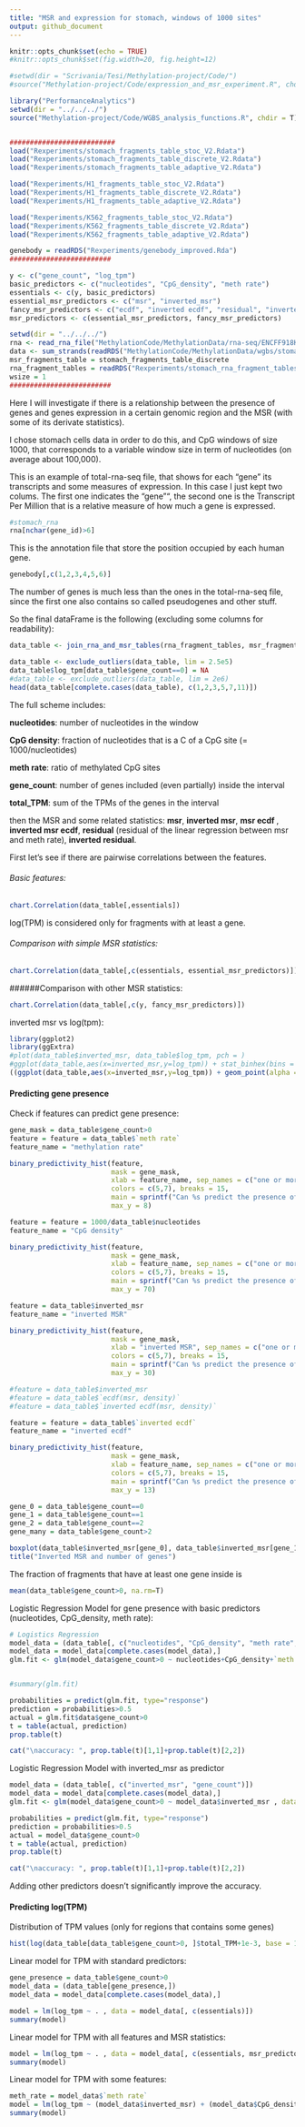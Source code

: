 ```yaml
---
title: "MSR and expression for stomach, windows of 1000 sites"
output: github_document
---
```


```r
knitr::opts_chunk$set(echo = TRUE)
#knitr::opts_chunk$set(fig.width=20, fig.height=12) 

#setwd(dir = "Scrivania/Tesi/Methylation-project/Code/")
#source("Methylation-project/Code/expression_and_msr_experiment.R", chdir = T)
```



```r
library("PerformanceAnalytics")
setwd(dir = "../../../")
source("Methylation-project/Code/WGBS_analysis_functions.R", chdir = T)


##########################
load("Rexperiments/stomach_fragments_table_stoc_V2.Rdata")
load("Rexperiments/stomach_fragments_table_discrete_V2.Rdata")
load("Rexperiments/stomach_fragments_table_adaptive_V2.Rdata")

load("Rexperiments/H1_fragments_table_stoc_V2.Rdata")
load("Rexperiments/H1_fragments_table_discrete_V2.Rdata")
load("Rexperiments/H1_fragments_table_adaptive_V2.Rdata")

load("Rexperiments/K562_fragments_table_stoc_V2.Rdata")
load("Rexperiments/K562_fragments_table_discrete_V2.Rdata")
load("Rexperiments/K562_fragments_table_adaptive_V2.Rdata")

genebody = readRDS("Rexperiments/genebody_improved.Rda")
#########################

y <- c("gene_count", "log_tpm")
basic_predictors <- c("nucleotides", "CpG_density", "meth rate")
essentials <- c(y, basic_predictors)
essential_msr_predictors <- c("msr", "inverted_msr")
fancy_msr_predictors <- c("ecdf", "inverted ecdf", "residual", "inverted_residual")
msr_predictors <- c(essential_msr_predictors, fancy_msr_predictors)
```


```r
setwd(dir = "../../../")
rna <- read_rna_file("MethylationCode/MethylationData/rna-seq/ENCFF918KPC_stomach.tsv")
data <- sum_strands(readRDS("MethylationCode/MethylationData/wgbs/stomach.Rda"))
msr_fragments_table = stomach_fragments_table_discrete
rna_fragment_tables = readRDS("Rexperiments/stomach_rna_fragment_tables.Rda")
wsize = 1
#########################
```

Here I will investigate if there is a relationship between the presence of genes and genes expression in a certain genomic region and the MSR (with some of its derivate statistics).

I chose stomach cells data in order to do this, and CpG windows of size 1000, that corresponds to a variable window size in term of nucleotides (on average about 100,000).


This is an example of total-rna-seq file, that shows for each "gene" its transcripts and some measures of expression. In this case I just kept two colums.
The first one indicates the "gene"", the second one is the Transcript Per Million that is a relative measure of how much a gene is expressed.

```r
#stomach_rna
rna[nchar(gene_id)>6]
```

This is the annotation file that store the position occupied by each human gene.

```r
genebody[,c(1,2,3,4,5,6)]
```
The number of genes is much less than the ones in the total-rna-seq file, since the first one also contains so called pseudogenes and other stuff.



So the final dataFrame is the following (excluding some columns for readability):
```r
data_table <- join_rna_and_msr_tables(rna_fragment_tables, msr_fragments_table, wsize)

data_table <- exclude_outliers(data_table, lim = 2.5e5)
data_table$log_tpm[data_table$gene_count==0] = NA
#data_table <- exclude_outliers(data_table, lim = 2e6)
head(data_table[complete.cases(data_table), c(1,2,3,5,7,11)])
```

The full scheme includes:

**nucleotides**: number of nucleotides in the window

**CpG density**: fraction of nucleotides that is a C of a CpG site (= 1000/nucleotides)

**meth rate**: ratio of methylated CpG sites

**gene_count**: number of genes included (even partially) inside the interval

**total_TPM**: sum of the TPMs of the genes in the interval

then the MSR and some related statistics: 
**msr**, **inverted msr**, **msr ecdf **, **inverted msr ecdf**, **residual** (residual of the linear regression between msr and meth rate), **inverted residual**.



First let's see if there are pairwise correlations between the features.

###### Basic features:

```r
chart.Correlation(data_table[,essentials])
```

log(TPM) is considered only for fragments with at least a gene.

###### Comparison with simple MSR statistics:
```r
chart.Correlation(data_table[,c(essentials, essential_msr_predictors)])
```

######Comparison with other MSR statistics:
```r
chart.Correlation(data_table[,c(y, fancy_msr_predictors)])
```

inverted msr vs log(tpm):
```r
library(ggplot2)
library(ggExtra)
#plot(data_table$inverted_msr, data_table$log_tpm, pch = )
#ggplot(data_table,aes(x=inverted_msr,y=log_tpm)) + stat_binhex(bins = 20) + scale_fill_viridis_c() + geom_point(shape = '.', col = 'white')
((ggplot(data_table,aes(x=inverted_msr,y=log_tpm)) + geom_point(alpha = 0.03)))
```


#### Predicting gene presence
Check if features can predict gene presence:

```r
gene_mask = data_table$gene_count>0
feature = feature = data_table$`meth rate`
feature_name = "methylation rate"

binary_predictivity_hist(feature,
                         mask = gene_mask,
                         xlab = feature_name, sep_names = c("one or more genes", "no genes"),
                         colors = c(5,7), breaks = 15,
                         main = sprintf("Can %s predict the presence of a gene?", feature_name),
                         max_y = 8)

```

```r

feature = feature = 1000/data_table$nucleotides
feature_name = "CpG density"

binary_predictivity_hist(feature,
                         mask = gene_mask,
                         xlab = feature_name, sep_names = c("one or more genes", "no genes"),
                         colors = c(5,7), breaks = 15,
                         main = sprintf("Can %s predict the presence of a gene?", feature_name),
                         max_y = 70)

```

```r

feature = data_table$inverted_msr
feature_name = "inverted MSR"

binary_predictivity_hist(feature,
                         mask = gene_mask,
                         xlab = "inverted MSR", sep_names = c("one or more genes", "no genes"),
                         colors = c(5,7), breaks = 15,
                         main = sprintf("Can %s predict the presence of a gene?", feature_name),
                         max_y = 30)

#feature = data_table$inverted_msr
#feature = data_table$`ecdf(msr, density)`
#feature = data_table$`inverted ecdf(msr, density)`
```

```r

feature = feature = data_table$`inverted ecdf`
feature_name = "inverted ecdf"

binary_predictivity_hist(feature,
                         mask = gene_mask,
                         xlab = feature_name, sep_names = c("one or more genes", "no genes"),
                         colors = c(5,7), breaks = 15,
                         main = sprintf("Can %s predict the presence of a gene?", feature_name),
                         max_y = 13)

```




```r

gene_0 = data_table$gene_count==0
gene_1 = data_table$gene_count==1
gene_2 = data_table$gene_count==2
gene_many = data_table$gene_count>2

boxplot(data_table$inverted_msr[gene_0], data_table$inverted_msr[gene_1], data_table$inverted_msr[gene_2], data_table$inverted_msr[gene_many], names = c("No genes", "one gene", "two genes", "more than 2 genes"), ylab = "inverted MSR")
title("Inverted MSR and number of genes")

```


The fraction of fragments that have at least one gene inside is
```r
mean(data_table$gene_count>0, na.rm=T)
```

Logistic Regression Model for gene presence with basic predictors (nucleotides, CpG_density, meth rate):

```r

# Logistics Regression
model_data = (data_table[, c("nucleotides", "CpG_density", "meth rate", "gene_count")])
model_data = model_data[complete.cases(model_data),]
glm.fit <- glm(model_data$gene_count>0 ~ nucleotides+CpG_density+`meth rate`, data = model_data, family = binomial)


#summary(glm.fit)

probabilities = predict(glm.fit, type="response")
prediction = probabilities>0.5
actual = glm.fit$data$gene_count>0
t = table(actual, prediction)
prop.table(t)

cat("\naccuracy: ", prop.table(t)[1,1]+prop.table(t)[2,2])
```


Logistic Regression Model with inverted_msr as predictor
```r
model_data = (data_table[, c("inverted_msr", "gene_count")])
model_data = model_data[complete.cases(model_data),]
glm.fit <- glm(model_data$gene_count>0 ~ model_data$inverted_msr , data = model_data, family = binomial)

probabilities = predict(glm.fit, type="response")
prediction = probabilities>0.5
actual = model_data$gene_count>0
t = table(actual, prediction)
prop.table(t)

cat("\naccuracy: ", prop.table(t)[1,1]+prop.table(t)[2,2])

```


Adding other predictors doesn't significantly improve the accuracy.


#### Predicting log(TPM)

Distribution of TPM values (only for regions that contains some genes)
```r

hist(log(data_table[data_table$gene_count>0, ]$total_TPM+1e-3, base = 10), xlab = "log(TPM + 1e-3)", main = "", breaks = 50)
```



Linear model for TPM with standard predictors:
```r
gene_presence = data_table$gene_count>0
model_data = (data_table[gene_presence,])
model_data = model_data[complete.cases(model_data),]

model = lm(log_tpm ~ . , data = model_data[, c(essentials)])
summary(model)

```

Linear model for TPM with all features and MSR statistics:
```r
model = lm(log_tpm ~ . , data = model_data[, c(essentials, msr_predictors, "genes_nucleotides_count")])
summary(model)
```


Linear model for TPM with some features:

```r

meth_rate = model_data$`meth rate`
model = lm(log_tpm ~ (model_data$inverted_msr) + (model_data$CpG_density) + (meth_rate) + (model_data$gene_count), data = model_data)
summary(model)
```





